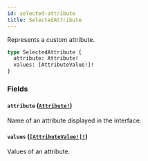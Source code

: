 ```yaml
---
id: selected-attribute
title: SelectedAttribute
---
```


Represents a custom attribute.

```graphql
type SelectedAttribute {
  attribute: Attribute!
  values: [AttributeValue!]!
}
```

### Fields

#### `attribute` ([`Attribute!`](../../../developer/api-reference/objects/attribute))

Name of an attribute displayed in the interface.

#### `values` ([`[AttributeValue!]!`](../../../developer/api-reference/objects/attribute-value))

Values of an attribute.

